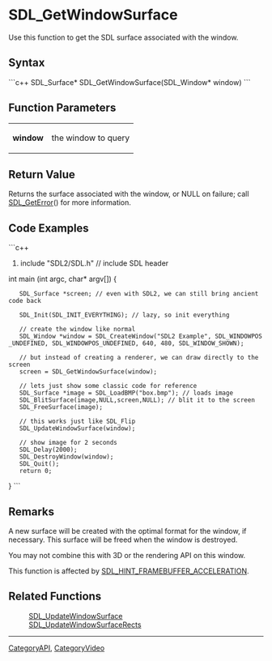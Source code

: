 <!-- pragma section-numbers off -->
<!-- pragma camelcase off -->

= SDL_GetWindowSurface =
Use this function to get the SDL surface associated with the window.


== Syntax ==
```c++
SDL_Surface* SDL_GetWindowSurface(SDL_Window* window)
```

== Function Parameters ==
{|
|'''window'''
|the window to query
|}

== Return Value ==
Returns the surface associated with the window, or NULL on failure; call [[SDL_GetError]]() for more information.

== Code Examples ==
```c++
#include "SDL2/SDL.h" // include SDL header

int main (int argc, char* argv[])
{
    SDL_Surface *screen; // even with SDL2, we can still bring ancient code back

    SDL_Init(SDL_INIT_EVERYTHING); // lazy, so init everything

    // create the window like normal
    SDL_Window *window = SDL_CreateWindow("SDL2 Example", SDL_WINDOWPOS_UNDEFINED, SDL_WINDOWPOS_UNDEFINED, 640, 480, SDL_WINDOW_SHOWN);
    
    // but instead of creating a renderer, we can draw directly to the screen
    screen = SDL_GetWindowSurface(window);

    // lets just show some classic code for reference
    SDL_Surface *image = SDL_LoadBMP("box.bmp"); // loads image
    SDL_BlitSurface(image,NULL,screen,NULL); // blit it to the screen
    SDL_FreeSurface(image);

    // this works just like SDL_Flip
    SDL_UpdateWindowSurface(window);

    // show image for 2 seconds
    SDL_Delay(2000);
    SDL_DestroyWindow(window);
    SDL_Quit();
    return 0;
}
```

== Remarks ==
A new surface will be created with the optimal format for the window, if necessary. This surface will be freed when the window is destroyed.

You may not combine this with 3D or the rendering API on this window.

This function is affected by [[SDL_HINT_FRAMEBUFFER_ACCELERATION]].

== Related Functions ==
:[[SDL_UpdateWindowSurface]]
:[[SDL_UpdateWindowSurfaceRects]]

----
[[CategoryAPI]], [[CategoryVideo]]
